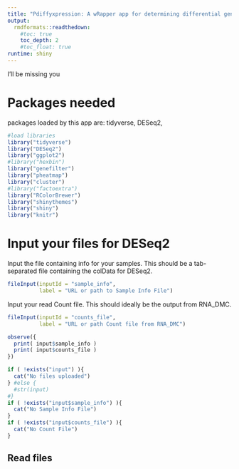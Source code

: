 ```yaml
---
title: "Pdiffyxpression: A wRapper app for determining differential gene expression"
output:
  rmdformats::readthedown:
    #toc: true
    toc_depth: 2
    #toc_float: true
runtime: shiny
---
```


I'll be missing you

# Packages needed
packages loaded by this app are:
tidyverse, DESeq2,

```r
#load libraries
library("tidyverse")
library("DESeq2")
library("ggplot2")
#library("hexbin")
library("genefilter")
library("pheatmap")
library("cluster")
#library("factoextra")
library("RColorBrewer")
library("shinythemes")
library("shiny")
library("knitr")
```
# Input your files for DESeq2

Input the file containing info for your samples. This should be a tab-separated file containing the colData for DESeq2.

```r
fileInput(inputId = "sample_info",
          label = "URL or path to Sample Info File")
```

Input your read Count file. This should ideally be the output from RNA_DMC.

```r
fileInput(inputId = "counts_file",
          label = "URL or path Count file from RNA_DMC")
```
```r
observe({
  print( input$sample_info )
  print( input$counts_file )
})
```

```r
if ( !exists("input") ){
  cat("No files uploaded")
} #else {
  #str(input)
#}
if ( !exists("input$sample_info") ){
  cat("No Sample Info File")
}
if ( !exists("input$counts_file") ){
  cat("No Count File")
}
```
## Read files
